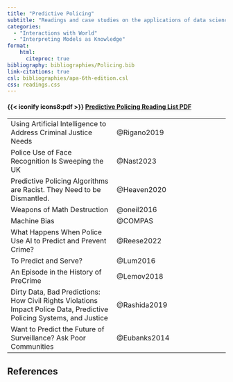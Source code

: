 ```yaml
---
title: "Predictive Policing"
subtitle: "Readings and case studies on the applications of data science in predictive policing and the ethical implications of using statistical models in such settings."
categories: 
  - "Interactions with World"
  - "Interpreting Models as Knowledge"
format:
    html:
      citeproc: true
bibliography: bibliographies/Policing.bib
link-citations: true
csl: bibliographies/apa-6th-edition.csl
css: readings.css
---
```


::: link-2
::: link-2-header
#### {{< iconify icons8:pdf >}} <a href = "pdf-qmds/Policing-pdf.qmd" target = "_blank">Predictive Policing Reading List PDF</a>
:::
:::

|                                                                                                                       |              |
|-----------------------------------------------|--------------------------------------------------|
| Using Artificial Intelligence to Address Criminal Justice Needs                                                       | @Rigano2019  |
| Police Use of Face Recognition Is Sweeping the UK                                                                     | @Nast2023    |
| Predictive Policing Algorithms are Racist. They Need to be Dismantled.                                                | @Heaven2020  |
| Weapons of Math Destruction                                                                                           | @oneil2016   |
| Machine Bias                                                                                                          | @COMPAS      |
| What Happens When Police Use AI to Predict and Prevent Crime?                                                         | @Reese2022   |
| To Predict and Serve?                                                                                                 | @Lum2016     |
| An Episode in the History of PreCrime                                                                                 | @Lemov2018   |
| Dirty Data, Bad Predictions: How Civil Rights Violations Impact Police Data, Predictive Policing Systems, and Justice | @Rashida2019 |
| Want to Predict the Future of Surveillance? Ask Poor Communities                                                      | @Eubanks2014 |

## References

::: {#refs}
:::
